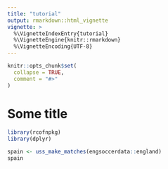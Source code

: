 ```yaml
---
title: "tutorial"
output: rmarkdown::html_vignette
vignette: >
  %\VignetteIndexEntry{tutorial}
  %\VignetteEngine{knitr::rmarkdown}
  %\VignetteEncoding{UTF-8}
---
```


```r
knitr::opts_chunk$set(
  collapse = TRUE,
  comment = "#>"
)
```


# Some title

```r
library(rcofnpkg)
library(dplyr)
```


```r
spain <- uss_make_matches(engsoccerdata::england)
spain
```


